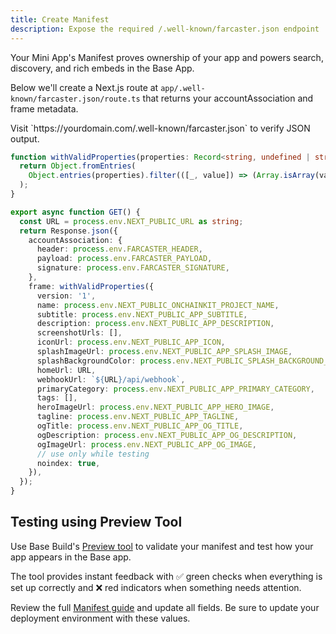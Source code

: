 ```yaml
---
title: Create Manifest
description: Expose the required /.well-known/farcaster.json endpoint
---
```


Your Mini App's Manifest proves ownership of your app and powers search, discovery, and rich embeds in the Base App. 

Below we'll create a Next.js route at `app/.well-known/farcaster.json/route.ts` that returns your accountAssociation and frame metadata.

<Check>
Visit `https://yourdomain.com/.well-known/farcaster.json` to verify JSON output.
</Check>


```ts app/.well-known/farcaster.json/route.ts
function withValidProperties(properties: Record<string, undefined | string | string[]>) {
  return Object.fromEntries(
    Object.entries(properties).filter(([_, value]) => (Array.isArray(value) ? value.length > 0 : !!value))
  );
}

export async function GET() {
  const URL = process.env.NEXT_PUBLIC_URL as string;
  return Response.json({
    accountAssociation: {
      header: process.env.FARCASTER_HEADER,
      payload: process.env.FARCASTER_PAYLOAD,
      signature: process.env.FARCASTER_SIGNATURE,
    },
    frame: withValidProperties({
      version: '1',
      name: process.env.NEXT_PUBLIC_ONCHAINKIT_PROJECT_NAME,
      subtitle: process.env.NEXT_PUBLIC_APP_SUBTITLE,
      description: process.env.NEXT_PUBLIC_APP_DESCRIPTION,
      screenshotUrls: [],
      iconUrl: process.env.NEXT_PUBLIC_APP_ICON,
      splashImageUrl: process.env.NEXT_PUBLIC_APP_SPLASH_IMAGE,
      splashBackgroundColor: process.env.NEXT_PUBLIC_SPLASH_BACKGROUND_COLOR,
      homeUrl: URL,
      webhookUrl: `${URL}/api/webhook`,
      primaryCategory: process.env.NEXT_PUBLIC_APP_PRIMARY_CATEGORY,
      tags: [],
      heroImageUrl: process.env.NEXT_PUBLIC_APP_HERO_IMAGE,
      tagline: process.env.NEXT_PUBLIC_APP_TAGLINE,
      ogTitle: process.env.NEXT_PUBLIC_APP_OG_TITLE,
      ogDescription: process.env.NEXT_PUBLIC_APP_OG_DESCRIPTION,
      ogImageUrl: process.env.NEXT_PUBLIC_APP_OG_IMAGE,
      // use only while testing
      noindex: true,
    }),
  });
}
```

## Testing using Preview Tool

Use Base Build's [Preview tool](https://base.dev/preview) to validate your manifest and test how your app appears in the Base app. 

The tool provides instant feedback with ✅ green checks when everything is set up correctly and ❌ red indicators when something needs attention.


Review the full [Manifest guide](/mini-apps/features/manifest) and update all fields. Be sure to update your deployment environment with these values.




